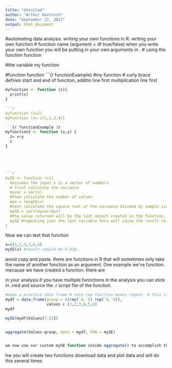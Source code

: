 ```yaml
---
title: "Untitled"
author: "Arthur Harnisch"
date: "September 27, 2017"
output: html_document
---
```


#automating data analysis. writing your own functions in R. writing your own function 
# function name (argument = df true/false) when you write your own function you will be putting in your own arguments in .
# using the function function 

#the variable my function 

#function function ```{r functionExample}
#my function 
# curly brace defines start and end of funciton, additin line first multiplication line first 

```r
myfunction <- function (x){
  print(x)
}

```r
myfunction (x=2)
myFunction (x= c(1,2,3,4)}

```{r functionExample 3)
myfunction2 <- function (x,y) {
  z= x+y
  z
}





```r
mySE <- function (x){
  #assumes the input x is a vector of numbers
  # first calculate the variance
  myvar = var(x)
  #then calculate the number of values
  myn = length(x)
  #next calculate the square root of the variance divided by sample size
  mySE = sqrt(myvar/myn)
  #hte value returned will be the last object created in the function, in this case mySE
  mySE #repeating just the last variable here will cause the result to print out when run
}
```

Now we can test that function
```r

x=c(1,1,3,3,6,6)
mySE(x) #result should be 0.918..
```


avoid copy and paste. 
there are functions in R that will sometimes only take the name of another function as an argument. One example we've function. mecause we have created a function. there are 

in your analysis if you have multiple funnctions in the analysis you can stick in .rmd and source the .r script file of the function. 

```r
#make a practice data frame # note rep function means repeat. # this is a quick 
mydf = data.frame(group = c(rep(`A,`6) rep(`8,`6)),
                  values c (1,2,3,4,5,6)
mydf

mySE(mydf$Values[7:12])


aggregate(Values~group, data = mydf, FUN = mySE)


we now use our custom mySE function inside aggregate() to accomplish the same thing. 

```

hw you will create two functions download data and plot data and will do this several times

